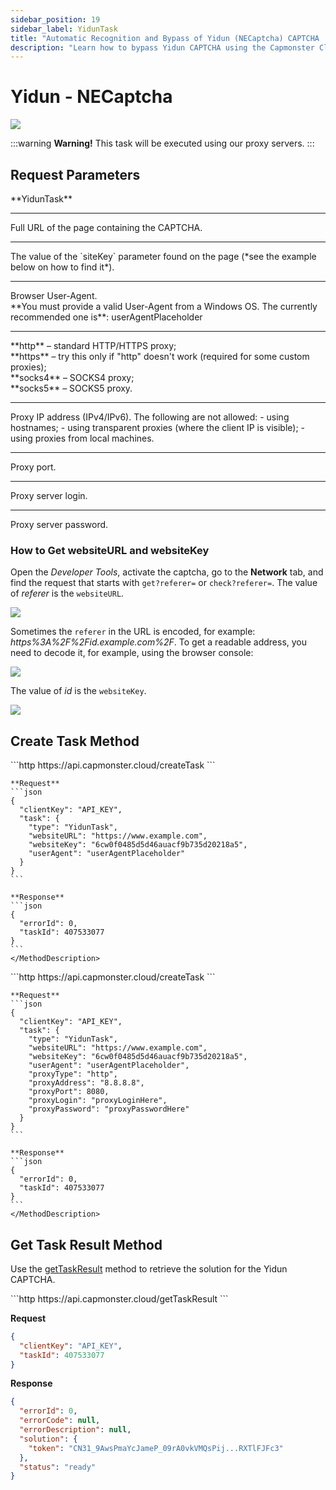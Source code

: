 ```yaml
---
sidebar_position: 19
sidebar_label: YidunTask
title: "Automatic Recognition and Bypass of Yidun (NECaptcha) CAPTCHA | API"
description: "Learn how to bypass Yidun CAPTCHA using the Capmonster Cloud API for automatic recognition and solving!"
---
```



# Yidun - NECaptcha

<PriceBlockWrap>
  <PriceBlock title="Yidun task" name="yidunToken"/>
</PriceBlockWrap>

![](./images/yidun-task/yidun-captcha.png)

:::warning **Warning!**
This task will be executed using our proxy servers.
:::

## Request Parameters

<TabItem value="proxy" label="YidunTask (with proxy)" className="bordered-panel">
  <ParamItem title="type" required type="string" />
  **YidunTask**

  ---

  <ParamItem title="websiteURL" required type="string" />
  Full URL of the page containing the CAPTCHA.

  ---

  <ParamItem title="websiteKey" required type="string" />
  The value of the `siteKey` parameter found on the page (*see the example below on how to find it*).

  ---

  <ParamItem title="userAgent" type="string" />
  Browser User-Agent. <br />
  **You must provide a valid User-Agent from a Windows OS. The currently recommended one is**: userAgentPlaceholder

  ---

  <ParamItem title="proxyType" type="string" />
  **http** – standard HTTP/HTTPS proxy;<br />
  **https** – try this only if "http" doesn't work (required for some custom proxies);<br />
  **socks4** – SOCKS4 proxy;<br />
  **socks5** – SOCKS5 proxy.

  ---

  <ParamItem title="proxyAddress" type="string" />
  <p>
    Proxy IP address (IPv4/IPv6). The following are not allowed:
    - using hostnames;
    - using transparent proxies (where the client IP is visible);
    - using proxies from local machines.
  </p>

  ---

  <ParamItem title="proxyPort" type="integer" />
  Proxy port.

  ---

  <ParamItem title="proxyLogin" type="string" />
  Proxy server login.

  ---

  <ParamItem title="proxyPassword" type="string" />
  Proxy server password.

</TabItem>

### How to Get websiteURL and websiteKey
Open the *Developer Tools*, activate the captcha, go to the **Network** tab, and find the request that starts with `get?referer=` or `check?referer=`. The value of *referer* is the `websiteURL`.

![](./images/yidun-task/websiteurl.png)

Sometimes the `referer` in the URL is encoded, for example: *https%3A%2F%2Fid.example.com%2F*. To get a readable address, you need to decode it, for example, using the browser console:

![](./images/yidun-task/decode-websiteurl.png)

The value of *id* is the `websiteKey`.

![](./images/yidun-task/websitekey.png)

## Create Task Method

<Tabs className="full-width-tabs filled-tabs request-tabs" groupId="captcha-type">
  <TabItem value="proxyless" label="YidunTask (proxyless)" default className="method-panel">
    <MethodItem>
      ```http
      https://api.capmonster.cloud/createTask
      ```
    </MethodItem>
    <MethodDescription>

    **Request**
    ```json
    {
      "clientKey": "API_KEY",
      "task": {
        "type": "YidunTask",
        "websiteURL": "https://www.example.com",
        "websiteKey": "6cw0f0485d5d46auacf9b735d20218a5",
        "userAgent": "userAgentPlaceholder"
      }
    }
    ```

    **Response**
    ```json
    {
      "errorId": 0,
      "taskId": 407533077
    }
    ```
    </MethodDescription>
  </TabItem>

  <TabItem value="proxy" label="YidunTask (with proxy)" default className="method-panel">
    <MethodItem>
      ```http
      https://api.capmonster.cloud/createTask
      ```
    </MethodItem>
    <MethodDescription>

    **Request**
    ```json
    {
      "clientKey": "API_KEY",
      "task": {
        "type": "YidunTask",
        "websiteURL": "https://www.example.com",
        "websiteKey": "6cw0f0485d5d46auacf9b735d20218a5",
        "userAgent": "userAgentPlaceholder",
        "proxyType": "http",
        "proxyAddress": "8.8.8.8",
        "proxyPort": 8080,
        "proxyLogin": "proxyLoginHere",
        "proxyPassword": "proxyPasswordHere"
      }
    }
    ```

    **Response**
    ```json
    {
      "errorId": 0,
      "taskId": 407533077
    }
    ```
    </MethodDescription>
  </TabItem>
</Tabs>

## Get Task Result Method

Use the [getTaskResult](../api/methods/get-task-result.md) method to retrieve the solution for the Yidun CAPTCHA.

<TabItem value="proxyless" label="CustomTask (proxyless)" default className="method-panel-full">
  <MethodItem>
    ```http
    https://api.capmonster.cloud/getTaskResult
    ```
  </MethodItem>
  <MethodDescription>

  **Request**
  ```json
  {
    "clientKey": "API_KEY",
    "taskId": 407533077
  }
  ```

  **Response**
  ```json
  {
    "errorId": 0,
    "errorCode": null,
    "errorDescription": null,
    "solution": {
      "token": "CN31_9AwsPmaYcJameP_09rA0vkVMQsPij...RXTlFJFc3"
    },
    "status": "ready"
  }
  ```
  </MethodDescription>
</TabItem>
